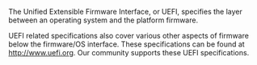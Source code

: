 <!-- [[Category:UEFI]] -->
The Unified Extensible Firmware Interface, or UEFI, specifies the layer between an operating system and the platform firmware.

UEFI related specifications also cover various other aspects of firmware below the firmware/OS interface.  These specifications can be found at http://www.uefi.org.  Our community supports these UEFI specifications.